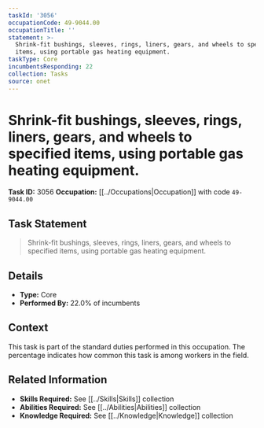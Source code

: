 ```yaml
---
taskId: '3056'
occupationCode: 49-9044.00
occupationTitle: ''
statement: >-
  Shrink-fit bushings, sleeves, rings, liners, gears, and wheels to specified
  items, using portable gas heating equipment.
taskType: Core
incumbentsResponding: 22
collection: Tasks
source: onet
---
```

# Shrink-fit bushings, sleeves, rings, liners, gears, and wheels to specified items, using portable gas heating equipment.

**Task ID:** 3056
**Occupation:** [[../Occupations|Occupation]] with code `49-9044.00`

## Task Statement

> Shrink-fit bushings, sleeves, rings, liners, gears, and wheels to specified items, using portable gas heating equipment.

## Details

- **Type:** Core
- **Performed By:** 22.0% of incumbents

## Context

This task is part of the standard duties performed in this occupation. The percentage indicates how common this task is among workers in the field.

## Related Information

- **Skills Required:** See [[../Skills|Skills]] collection
- **Abilities Required:** See [[../Abilities|Abilities]] collection
- **Knowledge Required:** See [[../Knowledge|Knowledge]] collection
